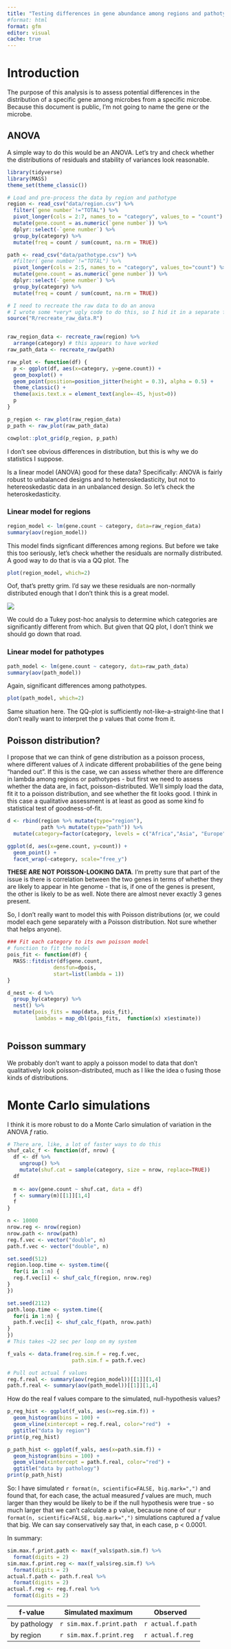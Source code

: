 ```yaml
---
title: "Testing differences in gene abundance among regions and pathotypes"
#format: html
format: gfm
editor: visual
cache: true
---
```


# Introduction

The purpose of this analysis is to assess potential differences in the distribution of a specific gene among microbes from a specific microbe. Because this document is public, I'm not going to name the gene or the microbe.

## ANOVA 

A simple way to do this would be an ANOVA. Let's try and check whether the distributions of residuals and stability of variances look reasonable.

```r
library(tidyverse)
library(MASS)
theme_set(theme_classic())

# Load and pre-process the data by region and pathotype
region <- read_csv("data/region.csv") %>%
  filter(`gene number`!="TOTAL") %>%
  pivot_longer(cols = 2:7, names_to = "category", values_to = "count") %>%
  mutate(gene.count = as.numeric(`gene number`)) %>%
  dplyr::select(-`gene number`) %>%
  group_by(category) %>%
  mutate(freq = count / sum(count, na.rm = TRUE))

path <- read_csv("data/pathotype.csv") %>%
  #filter(`gene number`!="TOTAL") %>%
  pivot_longer(cols = 2:5, names_to = "category", values_to="count") %>%
  mutate(gene.count = as.numeric(`gene number`)) %>%
  dplyr::select(-`gene number`) %>%
  group_by(category) %>%
  mutate(freq = count / sum(count, na.rm = TRUE))

# I need to recreate the raw data to do an anova
# I wrote some *very* ugly code to do this, so I hid it in a separate file
source("R/recreate_raw_data.R")


raw_region_data <- recreate_raw(region) %>%
  arrange(category) # this appears to have worked
raw_path_data <- recreate_raw(path)

raw_plot <- function(df) {
  p <- ggplot(df, aes(x=category, y=gene.count)) + 
  geom_boxplot() + 
  geom_point(position=position_jitter(height = 0.3), alpha = 0.5) + 
  theme_classic() + 
  theme(axis.text.x = element_text(angle=-45, hjust=0))
  p
}

p_region <- raw_plot(raw_region_data)
p_path <- raw_plot(raw_path_data)
```
```r
cowplot::plot_grid(p_region, p_path)
```

I don't see obvious differences in distribution, but this is why we do statistics I suppose.

Is a linear model (ANOVA) good for these data? Specifically: ANOVA is fairly robust to unbalanced designs and to heteroskedasticity, but not to hetereoskedastic data in an unbalanced design. So let's check the heteroskedasticity. 

### Linear model for regions
```r
region_model <- lm(gene.count ~ category, data=raw_region_data)
summary(aov(region_model))
```
This model finds signficant differences among regions. But before we take this too seriously, let's check whether the residuals are normally distributed. A good way to do that is via a QQ plot. The 
```r
plot(region_model, which=2) 
```
Oof, that's pretty grim. I'd say we these residuals are non-normally distributed enough that I don't think this is a great model. 

![](https://64.media.tumblr.com/f8b7a14c2fa304a712b5f92ea14d62f9/tumblr_n41bxrhleZ1rvirvyo1_400.gif)

We could do a Tukey post-hoc analysis to determine which categories are significantly different from which. But given that QQ plot, I don't think we should go down that road.

### Linear model for pathotypes

```r
path_model <- lm(gene.count ~ category, data=raw_path_data)
summary(aov(path_model))
```
Again, significant differences among pathotypes. 


```r
plot(path_model, which=2)
```

Same situation here. The QQ-plot is sufficiently not-like-a-straight-line that I don't really want to interpret the p values that come from it. 


## Poisson distribution?

I propose that we can think of gene distribution as a poisson process, where different values of $\lambda$ indicate different probabilities of the gene being "handed out". If this is the case, we can assess whether there are difference in lambda among regions or pathotypes - but first we need to assess whether the data are, in fact, poisson-distributed. We'll simply load the data, fit it to a poisson distribution, and see whether the fit looks good. I think in this case a qualitative assessment is at least as good as some kind fo statistical test of goodness-of-fit.

```r
d <- rbind(region %>% mutate(type="region"),
           path %>% mutate(type="path")) %>%
  mutate(category=factor(category, levels = c("Africa","Asia", "Europe", "North America", "Oceania", "South America", "pa", "healthy", "intestinal disease", "urinary disease"), ordere=TRUE))

ggplot(d, aes(x=gene.count, y=count)) + 
  geom_point() + 
  facet_wrap(~category, scale="free_y")
```
**THESE ARE NOT POISSON-LOOKING DATA**. I'm pretty sure that part of the issue is there is correlation between the two genes in terms of whether they are likely to appear in hte genome - that is, if one of the genes is present, the other is likely to be as well. Note there are almost never exactly 3 genes present.

So, I don't really want to model this with Poisson distributions (or, we could model each gene separately with a Poisson distribution. Not sure whether that helps anyone). 
```r
### Fit each category to its own poisson model
# function to fit the model
pois_fit <- function(df) {
  MASS::fitdistr(df$gene.count, 
               densfun=dpois, 
               start=list(lambda = 1)) 
}

d_nest <- d %>%
  group_by(category) %>%
  nest() %>%
  mutate(pois_fits = map(data, pois_fit),
         lambdas = map_dbl(pois_fits,  function(x) x$estimate))
  
```

## Poisson summary

We probably don't want to apply a poisson model to data that don't qualitatively look poisson-distributed, much as I like the idea o fusing those kinds of distributions.

# Monte Carlo simulations

I think it is more robust to do a Monte Carlo simulation of variation in the ANOVA *f* ratio. 
```r
# There are, like, a lot of faster ways to do this
shuf_calc_f <- function(df, nrow) {
  df <- df %>% 
    ungroup() %>%
    mutate(shuf.cat = sample(category, size = nrow, replace=TRUE))
  df
  
  m <- aov(gene.count ~ shuf.cat, data = df)
  f <- summary(m)[[1]][1,4]
  f
}

n <- 10000
nrow.reg <- nrow(region)
nrow.path <- nrow(path)
reg.f.vec <- vector("double", n)
path.f.vec <- vector("double", n)

set.seed(512)
region.loop.time <- system.time({
  for(i in 1:n) {
  reg.f.vec[i] <- shuf_calc_f(region, nrow.reg)
}
})

set.seed(2112)
path.loop.time <- system.time({
  for(i in 1:n) {
  path.f.vec[i] <- shuf_calc_f(path, nrow.path)
}
})
# This takes ~22 sec per loop on my system

f_vals <- data.frame(reg.sim.f = reg.f.vec,
                     path.sim.f = path.f.vec)
```

```r
# Pull out actual f values
reg.f.real <- summary(aov(region_model))[[1]][1,4]
path.f.real <- summary(aov(path_model))[[1]][1,4]
```

How do the real f values compare to the simulated, null-hypothesis values?

```r
p_reg_hist <- ggplot(f_vals, aes(x=reg.sim.f)) + 
  geom_histogram(bins = 100) + 
  geom_vline(xintercept = reg.f.real, color="red")  + 
  ggtitle("data by region")
print(p_reg_hist)
```


```r
p_path_hist <- ggplot(f_vals, aes(x=path.sim.f)) + 
  geom_histogram(bins = 100) + 
  geom_vline(xintercept = path.f.real, color="red") + 
  ggtitle("data by pathology")
print(p_path_hist)
```

So: I have simulated `r format(n, scientific=FALSE, big.mark=",")` and found that, for each case, the actual measured *f* values are much, much larger than they would be likely to be if the null hypothesis were true - so much larger that we can't calculate a p value, because none of our `r format(n, scientific=FALSE, big.mark=",")` simulations captured a *f* value that big. We can say conservatively say that, in each case, p < 0.0001. 

In summary:

```r
sim.max.f.print.path <- max(f_vals$path.sim.f) %>%
  format(digits = 2)
sim.max.f.print.reg <- max(f_vals$reg.sim.f) %>%
  format(digits = 2)
actual.f.path <- path.f.real %>%
  format(digits = 2)
actual.f.reg <- reg.f.real %>%
  format(digits = 2)
```


 f-value| Simulated maximum | Observed
-|-------------------|----------
by pathology | `r sim.max.f.print.path` | `r actual.f.path`
by region |  `r sim.max.f.print.reg` | `r actual.f.reg`
